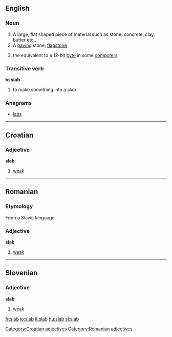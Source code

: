 ==English==
{{wikipedia}}

===Noun===
{{en-noun-reg}}

#A large, flat shaped piece of material such as stone, concrete, clay, butter etc..
#A [[paving]] stone, [[flagstone]]
#{{computing}} the equivalent to a 12-bit [[byte]] in some [[computer]]s

===Transitive verb===
'''to slab'''

#to make something into a slab

===Anagrams===
*[[labs]]

----

==Croatian==
===Adjective===
'''slab'''

# [[weak]]

[[Category:Croatian adjectives]]

----

==Romanian==
===Etymology===
From a Slavic language
===Adjective===
'''slab'''

# [[weak]]

[[Category:Romanian adjectives]]

----

==Slovenian==
===Adjective===
'''slab'''

# [[weak]]

[[fr:slab]]
[[io:slab]]
[[it:slab]]
[[hu:slab]]
[[sl:slab]]
